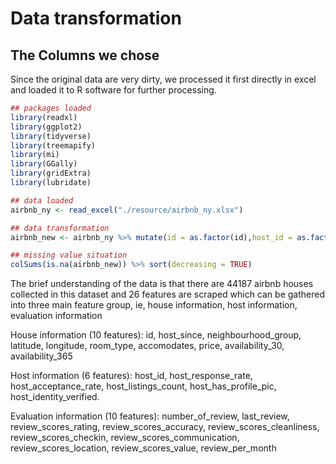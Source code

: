 # Data transformation

## The Columns we chose

Since the original data are very dirty, we processed it first directly in excel and loaded it to R software for further processing.

```r
## packages loaded
library(readxl)
library(ggplot2)
library(tidyverse)
library(treemapify)
library(mi)
library(GGally)
library(gridExtra)
library(lubridate)
```

```r
## data loaded
airbnb_ny <- read_excel("./resource/airbnb_ny.xlsx")
```

```r
## data transformation
airbnb_new <- airbnb_ny %>% mutate(id = as.factor(id),host_id = as.factor(host_id))
```


```r
## missing value situation
colSums(is.na(airbnb_new)) %>% sort(decreasing = TRUE)
```

The brief understanding of the data is that there are 44187 airbnb houses collected in this dataset and 26 features are scraped which can be gathered into three main feature group, ie, house information, host information, evaluation information

House information (10 features): id, host_since, neighbourhood_group, latitude, longitude, room_type, accomodates, price, availability_30, availability_365

Host information (6 features): host_id, host_response_rate, host_acceptance_rate, host_listings_count, host_has_profile_pic, host_identity_verified.

Evaluation information (10 features): number_of_review, last_review, review_scores_rating, review_scores_accuracy, review_scores_cleanliness, review_scores_checkin, review_scores_communication, review_scores_location, review_scores_value, review_per_month


